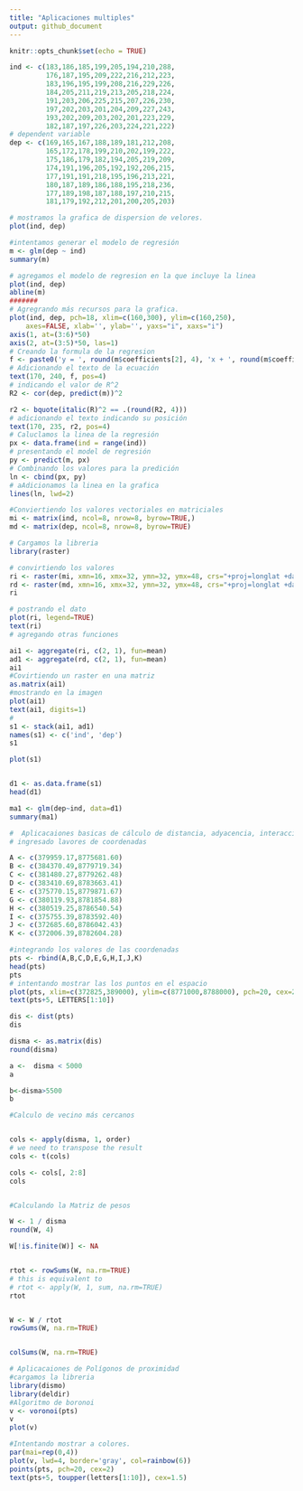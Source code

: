 ---
title: "Aplicaciones multiples"
output: github_document
---

```{r setup, include=FALSE}
knitr::opts_chunk$set(echo = TRUE)
```

```{r}
ind <- c(183,186,185,199,205,194,210,288,
         176,187,195,209,222,216,212,223,
         183,196,195,199,208,216,229,226,
         184,205,211,219,213,205,218,224,
         191,203,206,225,215,207,226,230,
         197,202,203,201,204,209,227,243,
         193,202,209,203,202,201,223,229,
         182,187,197,226,203,224,221,222)
# dependent variable
dep <- c(169,165,167,188,189,181,212,208,
         165,172,178,199,210,202,199,222,
         175,186,179,182,194,205,219,209,
         174,191,196,205,192,192,206,215,
         177,191,191,218,195,196,213,221,
         180,187,189,186,188,195,218,236,
         177,189,198,187,188,197,210,215,
         181,179,192,212,201,200,205,203)

# mostramos la grafica de dispersion de velores.
plot(ind, dep)

#intentamos generar el modelo de regresión 
m <- glm(dep ~ ind)
summary(m)

# agregamos el modelo de regresion en la que incluye la linea 
plot(ind, dep)
abline(m)
#######
# Agregrando más recursos para la grafica. 
plot(ind, dep, pch=18, xlim=c(160,300), ylim=c(160,250),
    axes=FALSE, xlab='', ylab='', yaxs="i", xaxs="i")
axis(1, at=(3:6)*50)
axis(2, at=(3:5)*50, las=1)
# Creando la formula de la regresion 
f <- paste0('y = ', round(m$coefficients[2], 4), 'x + ', round(m$coefficients[1], 4))
# Adicionando el texto de la ecuación 
text(170, 240, f, pos=4)
# indicando el valor de R^2
R2 <- cor(dep, predict(m))^2

r2 <- bquote(italic(R)^2 == .(round(R2, 4)))
# adicionando el texto indicando su posición 
text(170, 235, r2, pos=4)
# Caluclamos la linea de la regresión 
px <- data.frame(ind = range(ind))
# presentando el model de regresión 
py <- predict(m, px)
# Combinando los valores para la predición 
ln <- cbind(px, py)
# aAdicionamos la linea en la grafica 
lines(ln, lwd=2)

#Conviertiendo los valores vectoriales en matriciales 
mi <- matrix(ind, ncol=8, nrow=8, byrow=TRUE,)
md <- matrix(dep, ncol=8, nrow=8, byrow=TRUE)

# Cargamos la libreria
library(raster)

# convirtiendo los valores 
ri <- raster(mi, xmn=16, xmx=32, ymn=32, ymx=48, crs="+proj=longlat +datum=WGS84 +no_defs")
rd <- raster(md, xmn=16, xmx=32, ymn=32, ymx=48, crs="+proj=longlat +datum=WGS84 +no_defs")
ri

# postrando el dato 
plot(ri, legend=TRUE)
text(ri)
# agregando otras funciones 

ai1 <- aggregate(ri, c(2, 1), fun=mean)
ad1 <- aggregate(rd, c(2, 1), fun=mean)
ai1
#Covirtiendo un raster en una matriz
as.matrix(ai1)
#mostrando en la imagen 
plot(ai1)
text(ai1, digits=1)
#
s1 <- stack(ai1, ad1)
names(s1) <- c('ind', 'dep')
s1

plot(s1)


d1 <- as.data.frame(s1)
head(d1)

ma1 <- glm(dep~ind, data=d1)
summary(ma1)

#  Aplicacaiones basicas de cálculo de distancia, adyacencia, interacción, vecindario
# ingresado lavores de coordenadas 

A <- c(379959.17,8775681.60)
B <- c(384370.49,8779719.34)
C <- c(381480.27,8779262.48)
D <- c(383410.69,8783663.41)
E <- c(375770.15,8779871.67)
G <- c(380119.93,8781854.88)
H <- c(380519.25,8786540.54)
I <- c(375755.39,8783592.40)
J <- c(372685.60,8786042.43)
K <- c(372006.39,8782604.28)

#integrando los valores de las coordenadas 
pts <- rbind(A,B,C,D,E,G,H,I,J,K)
head(pts)
pts
# intentando mostrar las los puntos en el espacio
plot(pts, xlim=c(372825,389000), ylim=c(8771000,8788000), pch=20, cex=2, col='red', xlab='X', ylab='Y', las=1)
text(pts+5, LETTERS[1:10])

dis <- dist(pts)
dis

disma <- as.matrix(dis)
round(disma)

a <-  disma < 5000
a

b<-disma>5500
b

#Calculo de vecino más cercanos


cols <- apply(disma, 1, order)
# we need to transpose the result
cols <- t(cols)

cols <- cols[, 2:8]
cols


#Calculando la Matriz de pesos

W <- 1 / disma
round(W, 4)

W[!is.finite(W)] <- NA


rtot <- rowSums(W, na.rm=TRUE)
# this is equivalent to
# rtot <- apply(W, 1, sum, na.rm=TRUE)
rtot


W <- W / rtot
rowSums(W, na.rm=TRUE)


colSums(W, na.rm=TRUE)

# Aplicacaiones de Polígonos de proximidad
#cargamos la libreria
library(dismo)
library(deldir)
#Algoritmo de boronoi
v <- voronoi(pts)
v
plot(v)

#Intentando mostrar a colores.
par(mai=rep(0,4))
plot(v, lwd=4, border='gray', col=rainbow(6))
points(pts, pch=20, cex=2)
text(pts+5, toupper(letters[1:10]), cex=1.5)

```

